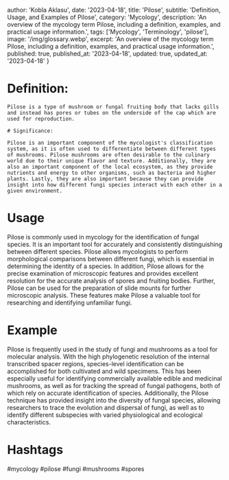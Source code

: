 
  author: 'Kobla Aklasu',
  date: '2023-04-18',
  title: 'Pilose',
  subtitle: 'Definition, Usage, and Examples of Pilose',
  category: 'Mycology',
  description: 'An overview of the mycology term Pilose, including a definition, examples, and practical usage information.',
  tags: ['Mycology', 'Terminology', 'pilose'],
  image: '/img/glossary.webp',
  excerpt: 'An overview of the mycology term Pilose, including a definition, examples, and practical usage information.',
  published: true,
  published_at: '2023-04-18',
  updated: true,
  updated_at: '2023-04-18'
}




# Definition:
    
    Pilose is a type of mushroom or fungal fruiting body that lacks gills and instead has pores or tubes on the underside of the cap which are used for reproduction.
    
    # Significance: 
    
    Pilose is an important component of the mycologist's classification system, as it is often used to differentiate between different types of mushrooms. Pilose mushrooms are often desirable to the culinary world due to their unique flavor and texture. Additionally, they are also an important component of the local ecosystem, as they provide nutrients and energy to other organisms, such as bacteria and higher plants. Lastly, they are also important because they can provide insight into how different fungi species interact with each other in a given environment.

# Usage

Pilose is commonly used in mycology for the identification of fungal species. It is an important tool for accurately and consistently distinguishing between different species. Pilose allows mycologists to perform morphological comparisons between different fungi, which is essential in determining the identity of a species. In addition, Pilose allows for the precise examination of microscopic features and provides excellent resolution for the accurate analysis of spores and fruiting bodies. Further, Pilose can be used for the preparation of slide mounts for further microscopic analysis. These features make Pilose a valuable tool for researching and identifying unfamiliar fungi.

# Example

Pilose is frequently used in the study of fungi and mushrooms as a tool for molecular analysis. With the high phylogenetic resolution of the internal transcribed spacer regions, species-level identification can be accomplished for both cultivated and wild specimens. This has been especially useful for identifying commercially available edible and medicinal mushrooms, as well as for tracking the spread of fungal pathogens, both of which rely on accurate identification of species. Additionally, the Pilose technique has provided insight into the diversity of fungal species, allowing researchers to trace the evolution and dispersal of fungi, as well as to identify different subspecies with varied physiological and ecological characteristics.

# Hashtags

#mycology #pilose #fungi #mushrooms #spores

